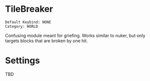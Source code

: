# TileBreaker

```
Default Keybind: NONE
Category: WORLD
```

Confusing module meant for griefing. Works similar to nuker, but only targets blocks that are broken by one hit.

# Settings
TBD
